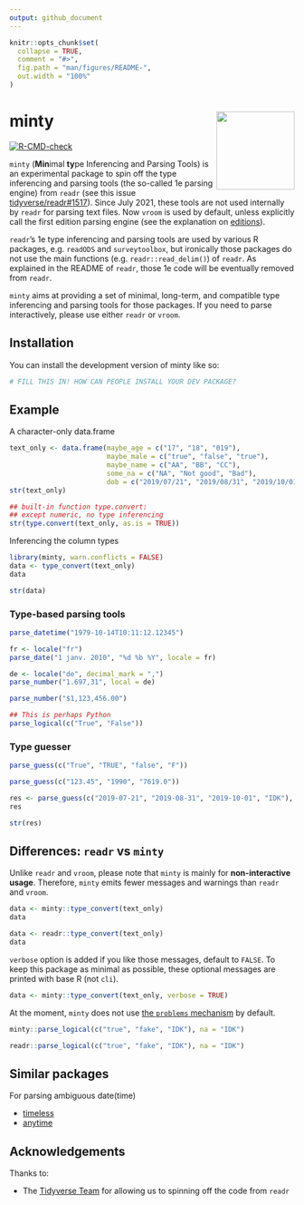 ```yaml
---
output: github_document
---
```


<!-- README.md is generated from README.Rmd. Please edit that file -->

```r
knitr::opts_chunk$set(
  collapse = TRUE,
  comment = "#>",
  fig.path = "man/figures/README-",
  out.width = "100%"
)
```

# minty <img src="man/figures/logo.png" align="right" height="138" alt = ""/>

<!-- badges: start -->
[![R-CMD-check](https://github.com/gesistsa/minty/actions/workflows/R-CMD-check.yaml/badge.svg)](https://github.com/gesistsa/minty/actions/workflows/R-CMD-check.yaml)
<!-- badges: end -->

`minty` (**Min**imal **ty**pe Inferencing and Parsing Tools) is an experimental package to spin off the type inferencing and parsing tools (the so-called 1e parsing engine) from `readr` (see this issue [tidyverse/readr#1517](https://github.com/tidyverse/readr/issues/1517)). Since July 2021, these tools are not used internally by `readr` for parsing text files. Now `vroom` is used by default, unless explicitly call the first edition parsing engine (see the explanation on [editions](https://github.com/tidyverse/readr?tab=readme-ov-file#editions)).

`readr`'s 1e type inferencing and parsing tools are used by various R packages, e.g. `readODS` and `surveytoolbox`, but ironically those packages do not use the main functions (e.g. `readr::read_delim()`) of `readr`. As explained in the README of `readr`, those 1e code will be eventually removed from `readr`.

`minty` aims at providing a set of minimal, long-term, and compatible type inferencing and parsing tools for those packages. If you need to parse interactively, please use either `readr` or `vroom`.

## Installation

You can install the development version of minty like so:

``` r
# FILL THIS IN! HOW CAN PEOPLE INSTALL YOUR DEV PACKAGE?
```

## Example

A character-only data.frame

```r
text_only <- data.frame(maybe_age = c("17", "18", "019"),
                        maybe_male = c("true", "false", "true"),
                        maybe_name = c("AA", "BB", "CC"),
                        some_na = c("NA", "Not good", "Bad"),
                        dob = c("2019/07/21", "2019/08/31", "2019/10/01"))
str(text_only)
```

```r
## built-in function type.convert:
## except numeric, no type inferencing
str(type.convert(text_only, as.is = TRUE))
```

Inferencing the column types

```r
library(minty, warn.conflicts = FALSE)
data <- type_convert(text_only)
data
```

```r
str(data)
```

### Type-based parsing tools

```r
parse_datetime("1979-10-14T10:11:12.12345")
```

```r
fr <- locale("fr")
parse_date("1 janv. 2010", "%d %b %Y", locale = fr)
```

```r
de <- locale("de", decimal_mark = ",")
parse_number("1.697,31", local = de)
```

```r
parse_number("$1,123,456.00")
```

```r
## This is perhaps Python
parse_logical(c("True", "False"))
```

### Type guesser

```r
parse_guess(c("True", "TRUE", "false", "F"))
```

```r
parse_guess(c("123.45", "1990", "7619.0"))
```

```r
res <- parse_guess(c("2019-07-21", "2019-08-31", "2019-10-01", "IDK"), na = "IDK")
res
```

```r
str(res)
```

## Differences: `readr` vs `minty`

Unlike `readr` and `vroom`, please note that `minty` is mainly for **non-interactive usage**. Therefore, `minty` emits fewer messages and warnings than `readr` and `vroom`.

```r
data <- minty::type_convert(text_only)
data
```

```r
data <- readr::type_convert(text_only)
data
```

`verbose` option is added if you like those messages, default to `FALSE`. To keep this package as minimal as possible, these optional messages are printed with base R (not `cli`).

```r
data <- minty::type_convert(text_only, verbose = TRUE)
```

At the moment, `minty` does not use [the `problems` mechanism](https://vroom.r-lib.org/reference/problems.html) by default.

```r
minty::parse_logical(c("true", "fake", "IDK"), na = "IDK")
```

```r
readr::parse_logical(c("true", "fake", "IDK"), na = "IDK")
```

## Similar packages

For parsing ambiguous date(time)

* [timeless](https://github.com/schochastics/timeless)
* [anytime](https://github.com/eddelbuettel/anytime)

## Acknowledgements

Thanks to:

* The [Tidyverse Team](https://github.com/tidyverse) for allowing us to spinning off the code from `readr`
